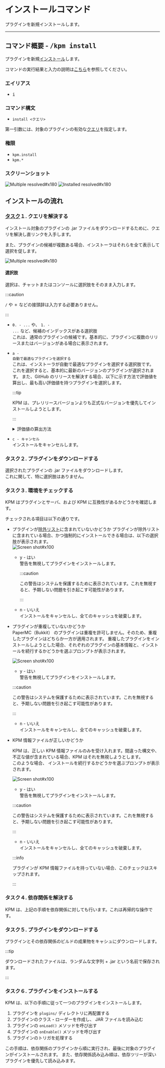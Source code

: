 # インストールコマンド

プラグインを新規インストールします。

---

## コマンド概要 - <kbd>/kpm install</kbd>

プラグインを新規[インストール](/docs/expressions#インストール)します。

コマンドの実行結果と入力の説明は[こちら](#インストールの流れ)を参照してください。

### エイリアス

- <kbd>i</kbd>

### コマンド構文

- `install <クエリ>`

第一引数には、対象のプラグインの有効な[クエリ](/docs/use-kpm/features/query)を指定します。

### 権限

- `kpm.install`
- `kpm.*`

### スクリーンショット

![Multiple resolved#x180](images/install/multi-resolved.png)
![Installed resolved#x180](images/install/installed.png)


## インストールの流れ

### [タスク](/docs/use-kpm/features/installer#インストールタスク)１. クエリを解決する

インストール対象のプラグインの .jar ファイルをダウンロードするために、クエリを解決し直リンクを入手します。  

また、プラグインの候補が複数ある場合、インストーラはそれらを全て表示して選択を促します。

![Multiple resolved#x180](images/install/multi-resolved.png)

#### 選択肢

選択は、チャットまたはコンソールに選択肢をそのまま入力します。

:::caution

`/` や `＊` などの接頭辞は入力する必要ありません。

:::

- <code><kbd>0</kbd>. - ...</code> や、 <code><kbd>1</kbd>. - ...</code> など、候補のインデックスがある選択肢<br />
  これは、通常のプラグインの候補です。基本的に、プラグインに複数のリリースまたはバージョンがある場合に表示されます。
- <code><kbd>a</kbd> - 自動で最適なプラグインを選択する</code><br />
  これは、インストーラが自動で最適なプラグインを選択する選択肢です。  
  これを選択すると、基本的に最新のバージョンのプラグインが選択されます。
  また、GitHub のリリースを解決する場合、以下に示す方法で評価値を算出し、最も高い評価値を持つプラグインを選択します。

  :::tip
  
  KPM は、プレリリースバージョンよりも正式なバージョンを優先してインストールしようとします。
  
  :::

  <details>
    <summary>評価値の算出方法</summary>

  + 初期値は 0
  + メジャーバージョンに 1000 を掛けた値を足す
  + マイナーバージョンに 100 を掛けた値を足す
  + パッチバージョンに 10 を掛けた値を足す
  + プレリリースバージョンがある場合、 それに 1 を掛けた値を引く (全ての文字を Unicode の値に変換して足す)
  + ファイル名が `.jar` もしくは `.zip` で終わる場合、 500 を足す
  + ファイル名が `.api.jar` もしくは `.api.zip` で終わる場合、 500 を引く
  + リリースがプレリリースとしてマークおり、かつプレリリースバージョンがない場合、 500 を引く
    
  ---
    
    例1
    + バージョン `1.2.3`
    + ファイル名 `MyPlugin-1.2.3.jar`
    + プレリリース？： いいえ  
    
    評価値 = `0 + (1 * 1000) + (2 * 100) + (3 * 10) + 500 = 1230`
  
  例2
    + バージョン `1.2.3-pre1`
    + ファイル名 `MyPlugin-1.2.3-pre1.plugin.jar`
    + プレリリース？： はい  
      プレリリース (pre-1) = `114 + 45 + 49 = 472`
    
    評価値 = `0 + (1 * 1000) + (2 * 100) + (3 * 10) - 472 + 500 = 758`
    
  ---
    
    この場合、例1のプラグインが選択されます。
    
  </details>

- <code><kbd>c</kbd> - キャンセル</code><br />
  インストールをキャンセルします。

### タスク２. プラグインをダウンロードする

選択されたプラグインの .jar ファイルをダウンロードします。  
これに関して、特に選択肢はありません。

### タスク３. 環境をチェックする

KPM はプラグインとサーバ、および KPM に互換性があるかどうかを確認します。

チェックされる項目は以下の通りです。

+ プラグインが[除外リスト](/docs/use-kpm/getting-started/configuration#除外設定)に含まれていないかどうか
  プラグインが除外リストに含まれている場合、かつ強制的にインストールできる場合は、以下の選択肢が表示されます。  
  ![Screen shot#x100](images/install/ignored.png)
  - <kbd>y</kbd> - はい<br />
    警告を無視してプラグインをインストールします。

    :::caution
  
    この警告はシステムを保護するために表示されています。これを無視すると、予期しない問題を引き起こす可能性があります。
  
    :::
  - <kbd>n</kbd> - いいえ<br />
    インストールをキャンセルし、全てのキャッシュを破棄します。
+ プラグインが重複していないかどうか  
  PaperMC（Bukkit） のプラグインは重複を許可しません。そのため、重複したプラグインはどちらか一方が適用されます。
  重複したプラグインをインストールしようとした場合、それぞれのプラグインの基本情報と、インストールを続行するかどうかを選ぶプロンプトが表示されます。

  ![Screen shot#x100](images/install/duplicated.png)
  - <kbd>y</kbd> - はい<br />
      警告を無視してプラグインをインストールします。
  
  :::caution
  
  この警告はシステムを保護するために表示されています。これを無視すると、予期しない問題を引き起こす可能性があります。
  
  :::
  - <kbd>n</kbd> - いいえ<br />
      インストールをキャンセルし、全てのキャッシュを破棄します。

+ KPM 情報ファイルが正しいかどうか
  <!-- TODO: KPM 情報ファイルの説明にリンク -->
  KPM は、正しい KPM 情報ファイルのみを受け入れます。間違った構文や、不正な値が含まれている場合、KPM はそれを無視しようとします。  
  このような場合、 インストールを続行するかどうかを選ぶプロンプトが表示されます。

  ![Screen shot#x100](images/install/invalid-kpm-info.png)
  - <kbd>y</kbd> - はい<br />
      警告を無視してプラグインをインストールします。
  
  :::caution
  
  この警告はシステムを保護するために表示されています。これを無視すると、予期しない問題を引き起こす可能性があります。
  
  :::
  - <kbd>n</kbd> - いいえ<br />
      インストールをキャンセルし、全てのキャッシュを破棄します。

  :::info

  プラグインが KPM 情報ファイルを持っていない場合、このチェックはスキップされます。
  <!-- TODO: KPM 情報ファイルの説明にリンク -->

  :::

### タスク４. 依存関係を解決する

KPM は、上記の手順を依存関係に対しても行います。これは再帰的な操作です。

### タスク５. プラグインをダウンロードする

プラグインとその依存関係のビルドの成果物をキャシュにダウンロードします。  

:::tip

ダウンロードされたファイルは、ランダムな文字列 + .jar という名前で保存されます。

:::

### タスク６. プラグインをインストールする

KPM は、以下の手順に従って一つのプラグインをインストールします。

1. プラグインを `plugins/` ディレクトリに再配置する
2. プラグインのクラス・ローダーを作成し、 JAR ファイルを読み込む
3. プラグインの `onLoad()` メソッドを呼び出す
4. プラグインの `onEnable()` メソッドを呼び出す
5. プラグインのトリガを処理する

この手順は、依存関係のプラグインから順に実行され、最後に対象のプラグインがインストールされます。
また、依存関係読み込み順は、依存ツリーが深いプラグインを優先して読み込みます。
